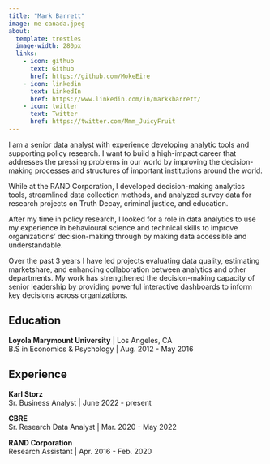 ```yaml
---
title: "Mark Barrett"
image: me-canada.jpeg
about:
  template: trestles
  image-width: 280px
  links:
    - icon: github
      text: Github
      href: https://github.com/MokeEire
    - icon: linkedin
      text: LinkedIn
      href: https://www.linkedin.com/in/markkbarrett/
    - icon: twitter
      text: Twitter
      href: https://twitter.com/Mmm_JuicyFruit
---
```


I am a senior data analyst with experience developing analytic tools and supporting policy research. I want to build a high-impact career that addresses the pressing problems in our world by improving the decision-making processes and structures of important institutions around the world. 

While at the RAND Corporation, I developed decision-making analytics tools, streamlined data collection methods, and analyzed survey data for research projects on Truth Decay, criminal justice, and education.

After my time in policy research, I looked for a role in data analytics to use my experience in behavioural science and technical skills to improve organizations’ decision-making through by making data accessible and understandable. 

Over the past 3 years I have led projects evaluating data quality, estimating marketshare, and enhancing collaboration between analytics and other departments. My work has strengthened the decision-making capacity of senior leadership by providing powerful interactive dashboards to inform key decisions across organizations.

## Education

**Loyola Marymount University** | Los Angeles, CA  
B.S in Economics & Psychology | Aug. 2012 - May 2016

## Experience

**Karl Storz**  
Sr. Business Analyst | June 2022 - present

**CBRE**  
Sr. Research Data Analyst | Mar. 2020 - May 2022

**RAND Corporation**  
Research Assistant | Apr. 2016 - Feb. 2020


